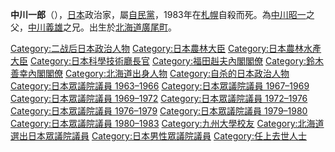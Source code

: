 {{Infobox Officeholder
|name =中川 一郎
|image = Ichiro Nakagawa ,19820623.jpg
|imagesize = 250px
|caption = 
|country = [[日本|日本]]
|order = 
|office = {{JPN}}第35任{{link-ja|科学技術廳長官|科学技術庁長官}}<br/>第35任{{link-ja|總理府原子能委員會|原子力委員会}}委員長
|term_start = 1980年7月17日
|term_end = 1982年11月27日
| primeminister = [[鈴木善幸|鈴木善幸]]
|predecessor ={{link-ja|長田裕二|長田裕二}}
|successor = {{link-ja|安田隆明|安田隆明}}
| office2 = {{JPN}}第1任[[農林水產大臣|農林水產大臣]]
| term_start2 = 1978年7月5日
| term_end2 = 1978年12月7日
| primeminister2 = [[福田赳夫|福田赳夫]]
| predecessor2 = 新創職位
| successor2 = [[渡邊美智雄|渡邊美智雄]]
|office3 = {{JPN}}第49任[[農林大臣|農林大臣]]
|term_start3 = 1977年11月28日
|term_end3 = 1978年7月5日
|primeminister3 = [[福田赳夫|福田赳夫]]
|predecessor3 = [[鈴木善幸|鈴木善幸]]
|successor3 = 職位廢除<br>（改為[[農林水產大臣|農林水產大臣]]）
|office4     = {{JPN}}[[眾議院_(日本)|眾議院]]議員
|term_start4  = 1963年11月22日
|term_end4  = {{box|1983年1月9日}}
|predecessor4 = 
|successor4   = 
|constituency4= {{link-ja|北海道第5區 (中選舉區)|北海道第5区 (中選挙区)|北海道第5區}}
|birth_date = {{Birth date|1925|3|9}}
|birth_place = {{EOJ}}[[北海道|北海道]][[廣尾郡|廣尾郡]][[茂寄村|茂寄村]]（現[[廣尾町|廣尾町]]）
|death_date ={{Death date and age|1983|1|9|1905|12|10}}
|death_place = {{JPN}}[[北海道|北海道]][[札幌市|札幌市]][[中央区_(札幌市)|中央区]]
|alma_mater = [[九州帝国大学|九州帝国大学]]農学部
|profession = 
|spouse = 中川貞子
|parents={{link-ja|中川文藏|中川文蔵}}（父）
|relatives={{link-ja|中川義雄|中川義雄}}（弟）<br>[[中川郁子|中川郁子]]（兒媳）<br>中川賢一（姪子）
|children=[[中川昭一|中川昭一]]（長子） 
|party = [[自由民主党_(日本)|自由民主党]]
|website=
}}
{{japanese
|image=
|japanese=中川一郎
|kana=なかがわ いちろう
|romaji=Nakagawa Ichirō
}}

'''中川一郎'''（{{bd|1925年|3月9日|1983年|1月9日|Nakagawa Ichiro}}），[[日本|日本]]政治家，屬[[自由民主黨_(日本)|自民黨]]，1983年在[[札幌|札幌]]自殺而死。為[[中川昭一|中川昭一]]之父，[[中川義雄|中川義雄]]之兄。出生於[[北海道|北海道]][[廣尾町|廣尾町]]。

{{農林水產大臣}}
{{文部科學大臣}}
{{福田赳夫內閣}}
{{鈴木善幸內閣}}

{{Authority control}}
{{Japan-poli-bio-stub}}

{{DEFAULTSORT:Nakagawa Ichiro}}
[[Category:二战后日本政治人物|Category:二战后日本政治人物]]
[[Category:日本農林大臣|Category:日本農林大臣]]
[[Category:日本農林水產大臣|Category:日本農林水產大臣]]
[[Category:日本科學技術廳長官|Category:日本科學技術廳長官]]
[[Category:福田赳夫內閣閣僚|Category:福田赳夫內閣閣僚]]
[[Category:鈴木善幸內閣閣僚|Category:鈴木善幸內閣閣僚]]
[[Category:北海道出身人物|Category:北海道出身人物]]
[[Category:自杀的日本政治人物|Category:自杀的日本政治人物]]

[[Category:日本眾議院議員_1963–1966|Category:日本眾議院議員 1963–1966]]
[[Category:日本眾議院議員_1967–1969|Category:日本眾議院議員 1967–1969]]
[[Category:日本眾議院議員_1969–1972|Category:日本眾議院議員 1969–1972]]
[[Category:日本眾議院議員_1972–1976|Category:日本眾議院議員 1972–1976]]
[[Category:日本眾議院議員_1976–1979|Category:日本眾議院議員 1976–1979]]
[[Category:日本眾議院議員_1979–1980|Category:日本眾議院議員 1979–1980]]
[[Category:日本眾議院議員_1980–1983|Category:日本眾議院議員 1980–1983]]
[[Category:九州大學校友|Category:九州大學校友]]
[[Category:北海道選出日本眾議院議員|Category:北海道選出日本眾議院議員]]
[[Category:日本男性眾議院議員|Category:日本男性眾議院議員]]
[[Category:任上去世人士|Category:任上去世人士]]